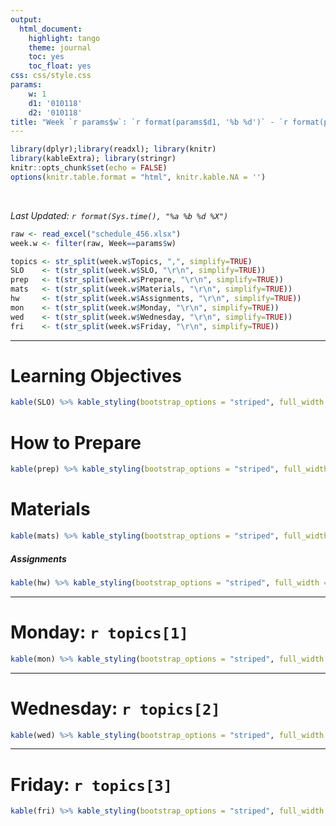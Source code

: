 ```yaml
---
output:
  html_document:
    highlight: tango
    theme: journal
    toc: yes
    toc_float: yes
css: css/style.css
params:
    w: 1
    d1: '010118'
    d2: '010118'
title: "Week `r params$w`: `r format(params$d1, '%b %d')` - `r format(params$d2, '%b %d')`"
---
```


```r
library(dplyr);library(readxl); library(knitr)
library(kableExtra); library(stringr)
knitr::opts_chunk$set(echo = FALSE)
options(knitr.table.format = "html", knitr.kable.NA = '') 
```
<br>

_Last Updated: `r format(Sys.time(), "%a %b %d %X")` _
<br>


```r
raw <- read_excel("schedule_456.xlsx")
week.w <- filter(raw, Week==params$w)

topics <- str_split(week.w$Topics, ",", simplify=TRUE)
SLO    <- t(str_split(week.w$SLO, "\r\n", simplify=TRUE))
prep   <- t(str_split(week.w$Prepare, "\r\n", simplify=TRUE))
mats   <- t(str_split(week.w$Materials, "\r\n", simplify=TRUE))
hw     <- t(str_split(week.w$Assignments, "\r\n", simplify=TRUE))
mon    <- t(str_split(week.w$Monday, "\r\n", simplify=TRUE))
wed    <- t(str_split(week.w$Wednesday, "\r\n", simplify=TRUE))
fri    <- t(str_split(week.w$Friday, "\r\n", simplify=TRUE))
```

----

# Learning Objectives
```r
kable(SLO) %>% kable_styling(bootstrap_options = "striped", full_width = F, position="left")
```

# How to Prepare
```r
kable(prep) %>% kable_styling(bootstrap_options = "striped", full_width = F, position="left")
```

# Materials
```r
kable(mats) %>% kable_styling(bootstrap_options = "striped", full_width = F, position="left")
```

##### Assignments
```r
kable(hw) %>% kable_styling(bootstrap_options = "striped", full_width = F, position="left")
```

----

# Monday: `r topics[1]`

```r
kable(mon) %>% kable_styling(bootstrap_options = "striped", full_width = F, position="left")
```

----

# Wednesday: `r topics[2]`

```r
kable(wed) %>% kable_styling(bootstrap_options = "striped", full_width = F, position="left")
```

----

# Friday: `r topics[3]`

```r
kable(fri) %>% kable_styling(bootstrap_options = "striped", full_width = F, position="left")
```


